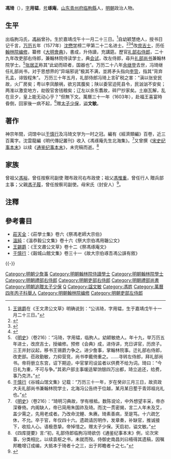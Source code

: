 {{otheruse|徐锡根}}
{{明清人物信息框
| 姓名 = 馮琦
| 原名 =
| 圖片名稱= 
| 圖片大小 =
| 圖片說明 = 
| 最高職務 = 禮部尚書
| 國家 = 大明 
| 爵位 =
| 籍貫 = [[山东|山东]][[青州府|青州府]][[临朐縣|临朐縣]]<br>遼東廣寧左衛軍籍
| 族裔 = 
| 旗籍 = 
| 字號 = 字用韫，號琢庵
| 諡號 = 文敏
| 出生日期 = 嘉靖三十七年（1558年）
| 出生地點 =
| 逝世日期 = 萬曆三十一年（1603年）
| 逝世地點 =
| 墓葬 =
| 配偶 = 
| 親屬 = 
| 出身 =
* 萬曆四年丙子科舉人
* 萬曆五年丁丑科進士出身
| 經歷 =*萬曆五年五月，改庶吉士，入翰林院读书
*七年九月，授翰林院编修
*九年五月，内府书堂教习
*十年四月，充正使，册封荆府富顺王厚焜庶长子载烘为富顺王
*十一年八月，充经筵展書官
*十一年十二月，充会典纂修官
*十五年二月，以会典成，升侍讲
*十五年十月，管理诰敕
*十七年二月，任经筵讲官
*十七年八月，補充日讲官
*十七年十一月，升右春坊右谕德兼侍讲、掌司经局事
*二十年八月，升左庶子兼侍读、掌左春坊印信
*二十年九月，任武举考试官
*二十一年五月，暂署翰林院印信
*二十一年七月，升少詹事兼翰林院侍读学士
*二十二年三月，充正史副总裁官
*二十三年四月，升礼部右侍郎、兼翰林院侍读学士
*二十四年八月，給假回籍，贈父母诰命
*二十七年五月，改吏部右侍郎，兼官如故
*二十九年二月，任会试考试官
*二十九年六月，任经筵讲官
*二十九年七月，改吏部左侍郎，教习庶吉士
*二十九年十月，升礼部尚书兼翰林院学士
*三十一年二月，病笃，辅臣代请休致
*三十一年四月，賜祭葬，贈太子少保
| 著作 =  
}}

'''馮琦'''（{{bd|1558年|11月23日|1603年}}），[[表字|字]]'''用韫'''，[[号|号]]'''琢庵'''，[[山东|山东]][[青州府|青州府]][[临朐縣|临朐縣]]人，[[明朝|明朝]]政治人物。

== 生平 ==
出临朐冯氏，[[馮裕|馮裕]]曾孙。生於嘉靖戊午十一月二十三日。<ref>[[王锡爵|王锡爵]]在《王文肃公文草》明确说到：“公讳琦，字用韫，生于嘉靖戊午十一月二十三日。”</ref>自幼颖慧绝人，授书日记千言，[[万历|万历]]五年（1577年）[[沈懋学|沈懋学]]榜二甲第二十二名进士。<ref>{{Cite book|title=《皇明贡举考》卷五|last=（明）[[张朝瑞|张朝瑞]]|first=|publisher=《续修四库全书》史部第828册|year=|isbn=|location=|pages=}}</ref><ref>{{Cite book|title=贡举志五种 上|last=鲁小俊，江俊伟著|first=|publisher=武汉：武汉大学出版社|year=2009|isbn=978-7-307-07043-1|location=|pages=}}</ref><ref>{{Cite book|title=近代中国史料丛刊续辑 785-790 明清进士题名录索引 1-6|last=朱保炯，谢沛霖|first=|publisher=文海出版社|year=1981|isbn=|location=台湾}}</ref>改[[庶吉士|庶吉士]]，历任[[翰林院|翰林院]][[编修|编修]]，纂修《[[大明會典|大明會典]]》，書成，升侍讀，充講筵。歷官[[礼部右侍郎|礼部右侍郎]]，二十九年改吏部右侍郎，兼翰林院侍读学士，典[[会试|会试]]，改左侍郎，尋升[[礼部尚书|礼部尚书]]兼翰林院学士。<ref>《[[明史|明史]]》（卷216）：“冯琦，字用韫，临朐人。幼颖敏绝人。年十九，举万历五年进士，改庶吉士，授编修。预修《会典》成，进侍讲，充日讲官，历庶子。三王并封议起，移书王锡爵力争之。进少詹事，掌翰林院事。迁礼部右侍郎，改吏部。莅政勤敏，力抑营竞，尚书李戴倚重之。……寻转左侍郎，拜礼部尚书。帝将册立东宫，诏下期迫，中官掌司设监者以供费不给为词。琦曰：“今日礼为重，不可与争。”其弟户部主事瑗适辇饷银四万出都，琦立追还，给费，事乃克济。”</ref>[[张居正|张居正]]称其“此幼而硕者，国器也”。万历二十八年[[余继登|余继登]]去世，冯琦继任礼部尚书，对于思想界的“异端邪说”极其不满，並將矛头指向[[李贽|李贽]]，指其“背弃孔孟，诽毁程朱”。 万历三十年五月，礼部侍郎冯琦上言矿税之害：“滇以张安民故，火厂房矣；粤以李凤酿祸，欲刃其腹矣；陕以委官迫死县令，民汹汹不安矣；两淮以激变地方，劫毁官舍钱粮矣；辽左以余东翥故，碎尸抄家矣。土崩瓦解，乱在旦夕，皇上能无动心乎？”但無下文。萬曆三十一年（1603年），赴福王喜宴時昏倒，回家後一病不起，<ref>[[于慎行|于慎行]]《谷城山馆文集》记载：“万历三十一年，岁在癸卯三月三日，故资政大夫礼部尚书兼翰林院学士，北海冯公告终于位越，某月某日塟于青郊祖兆礼也。”</ref>赠[[太子少保|太子少保]]，[[谥|谥]]'''文敏'''。

==著作==
神宗年間，词馆中以[[于慎行|于慎行]]及冯琦文学为一时之冠。編有《經濟類編》百卷，近三百萬字。沈雲龍編《明代傳記叢刊》收入《馮琢庵先生北海集》。<ref>《[[明史|明史]]》（卷216）：“琦明习典故，学有根柢。数陈谠论，中外想望丰采，帝亦深眷倚。内阁缺人，帝已简用朱国祚及琦。而沈一贯密揭，言二人年未及艾，盖少需之，先用老成者。乃改命沈鲤、朱赓。琦素善病，至是笃。十六疏乞休，不允。卒于官，年仅四十六。遗疏请厉明作，发章奏，补缺官，推诚接下，收拾人心。语极恳挚。帝悼惜之。赠太子少保。天启初，谥文敏。”</ref>又曾撰《[[宋史纪事本末|宋史纪事本末]]》以续《[[通鉴纪事本末|通鉴纪事本末]]》，未完稿而逝。<ref>《四库提要》言:“初，礼部侍郎临朐冯琦欲仿《通鉴纪事本末》例，论次宋事，分类相比，以续袁枢之书，未就而歿。侍御史南昌刘曰梧得其遗稿，因嘱邦瞻增订成编，大抵本于琦者十之三，出于邦瞻者十之七。”</ref>

==家族==
曾祖父[[馮裕|馮裕]]，曾任按察司副使 贈布政司右布政使；祖父[[馮惟重|馮惟重]]，曾任行人 贈兵部主事；父親[[馮子履|馮子履]]，曾任按察司副使。母宋氏（封安人）<ref>{{Cite book|title=天一阁藏明代科举录选刊 登科录 点校本|last=龚延明主编|first=|publisher=宁波出版社|year=2016|isbn=978-7-5526-2320-8|location=宁波|pages=|quote=《天一閣藏明代科舉錄選刊.登科錄》之《萬曆五年丁丑科登科錄》}}</ref>。

==注釋==
{{reflist|2}}

==參考書目==
*[[莊天全|莊天全]]：《莊學士集》卷六《祭馮老師大宗伯》
*[[溫純|溫純]]：《溫恭毅公文集》卷十六《祭大宗伯馮用韞公文》
*[[王錫爵|王錫爵]]：《王文肅公文草》卷十二《祭馮琢庵文》
*[[于慎行|于慎行]]：《穀城山館文集》卷三十一《故大宗伯琢吾馮公誄有敘》

{{-}}
{{並稱|山左三大家|[[于慎行|于慎行]] - [[公鼐|公　鼐]] - [[馮琦_(明朝)|馮　琦]]}}

{{萬曆五年丁丑科殿試金榜}}
{{馮裕家族}}
{{DEFAULTSORT:Feng馮}}
[[Category:明朝少詹事|Category:明朝少詹事]]
[[Category:明朝翰林院侍讀學士|Category:明朝翰林院侍讀學士]]
[[Category:明朝翰林院學士|Category:明朝翰林院學士]]
[[Category:明朝禮部右侍郎|Category:明朝禮部右侍郎]]
[[Category:明朝吏部右侍郎|Category:明朝吏部右侍郎]]
[[Category:明朝禮部尚書|Category:明朝禮部尚書]]
[[Category:明朝追贈太子少保|Category:明朝追贈太子少保]]
[[Category:臨朐馮氏|Q]]
[[Category:諡文敏|Category:諡文敏]]
[[Category:馮姓|Category:馮姓]]
[[Category:萬曆四年丙子科舉人|Category:萬曆四年丙子科舉人]]
[[Category:明朝翰林院编修|Category:明朝翰林院编修]]
[[Category:明朝吏部左侍郎|Category:明朝吏部左侍郎]]